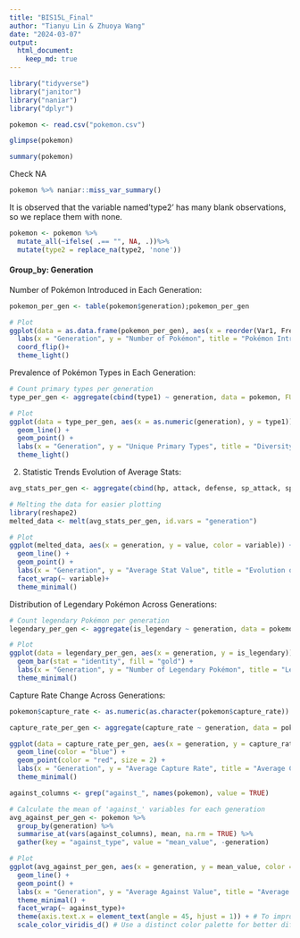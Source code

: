 ```yaml
---
title: "BIS15L_Final"
author: "Tianyu Lin & Zhuoya Wang"
date: "2024-03-07"
output: 
  html_document: 
    keep_md: true
---
```


```r
library("tidyverse")
library("janitor")
library("naniar")
library("dplyr")
```

```r
pokemon <- read.csv("pokemon.csv")
```

```r
glimpse(pokemon)
```

```r
summary(pokemon)
```

Check NA
```r
pokemon %>% naniar::miss_var_summary()
```




It is observed that the variable named'type2' has many blank observations, so we replace them with none.

```r
pokemon <- pokemon %>%
  mutate_all(~ifelse( .== "", NA, .))%>%
  mutate(type2 = replace_na(type2, 'none'))
```




#### Group_by: Generation

Number of Pokémon Introduced in Each Generation:
```r
pokemon_per_gen <- table(pokemon$generation);pokemon_per_gen
```


```r
# Plot
ggplot(data = as.data.frame(pokemon_per_gen), aes(x = reorder(Var1, Freq), y = Freq)) + geom_bar(stat = "identity", fill = "lightskyblue") +
  labs(x = "Generation", y = "Number of Pokémon", title = "Pokémon Introduced per Generation") +
  coord_flip()+
  theme_light()

```

Prevalence of Pokémon Types in Each Generation:
```r
# Count primary types per generation
type_per_gen <- aggregate(cbind(type1) ~ generation, data = pokemon, FUN = function(x) length(unique(x)));type_per_gen

# Plot
ggplot(data = type_per_gen, aes(x = as.numeric(generation), y = type1)) +
  geom_line() +
  geom_point() +
  labs(x = "Generation", y = "Unique Primary Types", title = "Diversity of Primary Pokémon Types per Generation") +
  theme_light()
```


2. Statistic Trends
Evolution of Average Stats:

```r
avg_stats_per_gen <- aggregate(cbind(hp, attack, defense, sp_attack, sp_defense, speed) ~ generation, data = pokemon, mean)

# Melting the data for easier plotting
library(reshape2)
melted_data <- melt(avg_stats_per_gen, id.vars = "generation")

# Plot
ggplot(melted_data, aes(x = generation, y = value, color = variable)) +
  geom_line() +
  geom_point() +
  labs(x = "Generation", y = "Average Stat Value", title = "Evolution of Average Stats per Generation") +
  facet_wrap(~ variable)+
  theme_minimal()
```
Distribution of Legendary Pokémon Across Generations:

```r
# Count legendary Pokémon per generation
legendary_per_gen <- aggregate(is_legendary ~ generation, data = pokemon, sum)

# Plot
ggplot(data = legendary_per_gen, aes(x = generation, y = is_legendary)) +
  geom_bar(stat = "identity", fill = "gold") +
  labs(x = "Generation", y = "Number of Legendary Pokémon", title = "Legendary Pokémon per Generation") +
  theme_minimal()
```

Capture Rate Change Across Generations:

```r
pokemon$capture_rate <- as.numeric(as.character(pokemon$capture_rate))

capture_rate_per_gen <- aggregate(capture_rate ~ generation, data = pokemon, mean)

ggplot(data = capture_rate_per_gen, aes(x = generation, y = capture_rate)) +
  geom_line(color = "blue") +
  geom_point(color = "red", size = 2) +
  labs(x = "Generation", y = "Average Capture Rate", title = "Average Capture Rate Change Across Generations") +
  theme_minimal()
```





```r
against_columns <- grep("against_", names(pokemon), value = TRUE)

# Calculate the mean of 'against_' variables for each generation
avg_against_per_gen <- pokemon %>%
  group_by(generation) %>%
  summarise_at(vars(against_columns), mean, na.rm = TRUE) %>%
  gather(key = "against_type", value = "mean_value", -generation)

# Plot
ggplot(avg_against_per_gen, aes(x = generation, y = mean_value, color = against_type)) +
  geom_line() +
  geom_point() +
  labs(x = "Generation", y = "Average Against Value", title = "Average 'Against' Values per Generation") +
  theme_minimal() +
  facet_wrap(~ against_type)+
  theme(axis.text.x = element_text(angle = 45, hjust = 1)) + # To improve x-axis labels readability
  scale_color_viridis_d() # Use a distinct color palette for better differentiation
```








